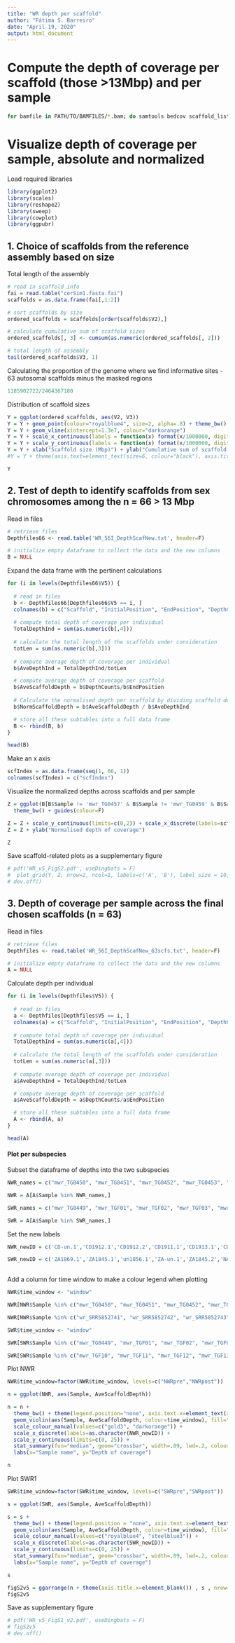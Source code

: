 ```yaml
---
title: "WR depth per scaffold"
author: "Fátima S. Barreiro"
date: "April 19, 2020"
output: html_document
---
```




# Compute the depth of coverage per scaffold (those >13Mbp) and per sample
```bash
for bamfile in PATH/TO/BAMFILES/*.bam; do samtools bedcov scaffold_list.bed $bamfile ; done
```




# Visualize depth of coverage per sample, absolute and normalized

Load required libraries
```r
library(ggplot2)
library(scales)
library(reshape2)
library(sweep)
library(cowplot)
library(ggpubr)
```

## 1. Choice of scaffolds from the reference assembly based on size

Total length of the assembly
```r
# read in scaffold info
fai = read.table("cerSim1.fasta.fai")
scaffolds = as.data.frame(fai[,1:2])

# sort scaffolds by size
ordered_scaffolds = scaffolds[order(scaffolds$V2),]

# calculate cumulative sum of scaffold sizes 
ordered_scaffolds[, 3] <- cumsum(as.numeric(ordered_scaffolds[, 2]))

# total length of assembly
tail(ordered_scaffolds$V3, 1)
```



Calculating the proportion of the genome where we find informative sites
- 63 autosomal scaffolds minus the masked regions
```r
1185902722/2464367180
```


Distribution of scaffold sizes
```r
Y = ggplot(ordered_scaffolds, aes(V2, V3))
Y = Y + geom_point(colour="royalblue4", size=2, alpha=.8) + theme_bw()
Y = Y + geom_vline(xintercept=1.3e7, colour="darkorange") 
Y = Y + scale_x_continuous(labels = function(x) format(x/1000000, digits=3))
Y = Y + scale_y_continuous(labels = function(x) format(x/1000000, digits=3))
Y = Y + xlab("Scaffold size (Mbp)") + ylab("Cumulative sum of scaffold length (Mbp)")
#Y = Y + theme(axis.text=element_text(size=6, colour="black"), axis.title=element_text(size=7))

Y
```




######################################################################

## 2. Test of depth to identify scaffolds from sex chromosomes among the n = 66 > 13 Mbp

Read in files
```r
# retrieve files
Depthfiles66 <- read.table('WR_56I_DepthScafNew.txt', header=F)
```

```r
# initialize empty dataframe to collect the data and the new columns
B = NULL
```

Expand the data frame with the pertinent calculations
```r
for (i in levels(Depthfiles66$V5)) {
  
  # read in files
  b <- Depthfiles66[Depthfiles66$V5 == i, ]
  colnames(b) = c("Scaffold", "InitialPosition", "EndPosition", "DepthCounts", "Sample")
  
  # compute total depth of coverage per individual
  TotalDepthInd = sum(as.numeric(b[,4]))
  
  # calculate the total length of the scaffolds under consideration
  totLen = sum(as.numeric(b[,3]))
  
  # compute average depth of coverage per individual
  b$AveDepthInd = TotalDepthInd/totLen

  # compute average depth of coverage per scaffold
  b$AveScaffoldDepth = b$DepthCounts/b$EndPosition
  
  # Calculate the normalised depth per scaffold by dividing scaffold depth by total depth
  b$NormScaffoldDepth = b$AveScaffoldDepth / b$AveDepthInd

  # store all these subtables into a full data frame
  B <- rbind(B, b)
}

head(B)
```

Make an x axis
```r
scfIndex = as.data.frame(seq(1, 66, 1))
colnames(scfIndex) = c("scfIndex")
```



Visualize the normalized depths across scaffolds and per sample
```r
Z = ggplot(B[B$Sample != 'mwr_TG0457' & B$Sample != 'mwr_TG0459' & B$Sample != 'mwr_TG0464' & B$Sample != 'mwr_TGF08', ], aes(Scaffold, NormScaffoldDepth, colour=Sample)) +  geom_point(size=1, alpha=.6) +
  theme_bw() + guides(colour=F) 

Z = Z + scale_y_continuous(limits=c(0,2)) + scale_x_discrete(labels=scfIndex$scfIndex, guide = guide_axis(n.dodge = 2))
Z = Z + ylab("Normalised depth of coverage")

Z
```



Save scaffold-related plots as a supplementary figure

```r
# pdf('WR_v5_FigS2.pdf', useDingbats = F)
#  plot_grid(Y, Z, nrow=2, ncol=1, labels=c('A', 'B'), label_size = 10, align="v")
# dev.off()
```



##############################################################################

## 3. Depth of coverage per sample across the final chosen scaffolds (n = 63)


Read in files
```r
# retrieve files
Depthfiles <- read.table('WR_56I_DepthScafNew_63scfs.txt', header=F)
```

```r
# initialize empty dataframe to collect the data and the new columns
A = NULL
```


Calculate depth per individual
```r
for (i in levels(Depthfiles$V5)) {
  
  # read in files
  a <- Depthfiles[Depthfiles$V5 == i, ]
  colnames(a) = c("Scaffold", "InitialPosition", "EndPosition", "DepthCounts", "Sample")
  
  # compute total depth of coverage per individual
  TotalDepthInd = sum(as.numeric(a[,4]))
  
  # calculate the total length of the scaffolds under consideration
  totLen = sum(as.numeric(a[,3]))
  
  # compute average depth of coverage per individual
  a$AveDepthInd = TotalDepthInd/totLen

  # compute average depth of coverage per scaffold
  a$AveScaffoldDepth = a$DepthCounts/a$EndPosition

  # store all these subtables into a full data frame
  A <- rbind(A, a)
}

head(A)

```


##############################################################################################

#### Plot per subspecies

Subset the dataframe of depths into the two subspecies
```r
NWR_names = c("mwr_TG0450", "mwr_TG0451", "mwr_TG0452", "mwr_TG0453", "mwr_TG0454", "mwr_TG0455", "mwr_TG0456", "mwr_TG0458", "mwr_TG0460", "mwr_TG0461", "mwr_TG0462", "mwr_TG0463", "mwr_TG0465", "mwr_TGF14", "mwr_TGF15", "mwr_TGF16", "wr_SRR5852741", "wr_SRR5852742", "wr_SRR5852743", "wr_SRR5852744", "wr_SRR5852745", "wr_SRR5852746", "wr_SRR5852747", "wr_SRR5852748", "wr_SRR5852749")

NWR = A[A$Sample %in% NWR_names,]

SWR_names = c("mwr_TG0449", "mwr_TGF01", "mwr_TGF02", "mwr_TGF03", "mwr_TGF04", "mwr_TGF05", "mwr_TGF06", "mwr_TGF07", "mwr_TGF09", "mwr_TGF10", "mwr_TGF11", "mwr_TGF12", "mwr_TGF13", "mwr_TGF17", "wr_P9109_102", "wr_P9109_103", "wr_P9109_104", "wr_P9109_105", "wr_P9109_106", "wr_P9109_107", "wr_P9109_108", "wr_P9109_109", "wr_P9109_110", "wr_SRR5852738", "wr_SRR5852739", "wr_SRR5852740", "wr_SRR5852750")

SWR = A[A$Sample %in% SWR_names,]

```


Set the new labels
```r
NWR_newID = c('CD-un.1','CD1912.1','CD1912.2','CD1911.1','CD1913.1','CD1912.3','CD1911.2','CD-un.2','SD1905.1','SD1905.2','UG1905.1','SD1905.3','SD1905.4','SD1914.1','UG1905.2','SD1905.5', 'SD1972.1','SD1973.1','SS1954.1','SD1972.2','SD1974.1','SD1972.3','SD1963.1','UG1965.1','SD1972.4')

SWR_newID = c('ZA1869.1','ZA1845.1','un1856.1','ZA-un.1','ZA1845.2','NA1856.1','NA1845.1','NA1857.1','ZA1842.1','ZA1960.1','ZA1965.1','ZA1970.1','un1968.1','ZA1976.1','cap2009.1','cap2010.1','cap2008.1','cap2011.1','cap2011.2','cap2011.3','ZA2012.1','ZA1968.1','ZA1969.1','ZA1958.1','ZA1963.1','ZA1963.2','ZA1961.1')
  
```


Add a column for time window to make a colour legend when plotting
```r
NWR$time_window <- "window"

NWR[NWR$Sample %in% c("mwr_TG0450", "mwr_TG0451", "mwr_TG0452", "mwr_TG0453", "mwr_TG0454", "mwr_TG0455", "mwr_TG0456", "mwr_TG0458", "mwr_TG0460", "mwr_TG0461", "mwr_TG0462", "mwr_TG0463", "mwr_TG0465", "mwr_TGF14", "mwr_TGF15", "mwr_TGF16"), ]$time_window <- "NWRpre"

NWR[NWR$Sample %in% c("wr_SRR5852741", "wr_SRR5852742", "wr_SRR5852743", "wr_SRR5852744", "wr_SRR5852745", "wr_SRR5852746", "wr_SRR5852747", "wr_SRR5852748", "wr_SRR5852749") , ]$time_window <- "NWRpost"

```


```r
SWR$time_window <- "window"

SWR[SWR$Sample %in% c("mwr_TG0449", "mwr_TGF01", "mwr_TGF02", "mwr_TGF03", "mwr_TGF04", "mwr_TGF05", "mwr_TGF06", "mwr_TGF07", "mwr_TGF09"), ]$time_window <- "SWRpre"

SWR[SWR$Sample %in% c("mwr_TGF10", "mwr_TGF11", "mwr_TGF12", "mwr_TGF13", "mwr_TGF17", "wr_P9109_102", "wr_P9109_103", "wr_P9109_104", "wr_P9109_105", "wr_P9109_106", "wr_P9109_107", "wr_P9109_108", "wr_P9109_109", "wr_P9109_110", "wr_SRR5852738", "wr_SRR5852739", "wr_SRR5852740", "wr_SRR5852750") , ]$time_window <- "SWRpost"

```




Plot NWR
```r
NWR$time_window=factor(NWR$time_window, levels=c("NWRpre","NWRpost"))
```

```r
n = ggplot(NWR, aes(Sample, AveScaffoldDepth)) 

n = n + 
  theme_bw() + theme(legend.position="none", axis.text.x=element_text(angle=40, hjust=1, size=8)) +
  geom_violin(aes(Sample, AveScaffoldDepth, colour=time_window), fill="gray60", alpha=.4, lwd=.5, adjust=5) +
  scale_colour_manual(values=c("gold3", "darkorange")) +
  scale_x_discrete(labels=as.character(NWR_newID)) +
  scale_y_continuous(limits=c(0, 25)) +
  stat_summary(fun="median", geom="crossbar", width=.09, lwd=.2, colour="gray20") +
  labs(x="Sample name", y="Depth of coverage")

n
```




Plot SWR1
```r
SWR$time_window=factor(SWR$time_window, levels=c("SWRpre","SWRpost"))
```

```r
s = ggplot(SWR, aes(Sample, AveScaffoldDepth)) 

s = s + 
  theme_bw() + theme(legend.position = "none", axis.text.x=element_text(angle=40, hjust=1, size=8)) +
  geom_violin(aes(Sample, AveScaffoldDepth, colour=time_window), fill="gray60", alpha=.5, lwd=.4, adjust=5) +
  scale_colour_manual(values=c("royalblue4", "steelblue3")) +
  scale_x_discrete(labels=as.character(SWR_newID)) +
  scale_y_continuous(limits=c(0, 25)) +
  stat_summary(fun="median", geom="crossbar", width=.09, lwd=.2, colour="gray20") +
  labs(x="Sample name", y="Depth of coverage")

s
```



```r
figS2v5 = ggarrange(n + theme(axis.title.x=element_blank()) , s , nrow=2, align="v", labels=c("A", "B"), font.label=list(size=10))
figS2v5
```


Save as supplementary figure
```r
# pdf('WR_v5_FigS1_v2.pdf', useDingbats = F)
# figS2v5
# dev.off()

```

































